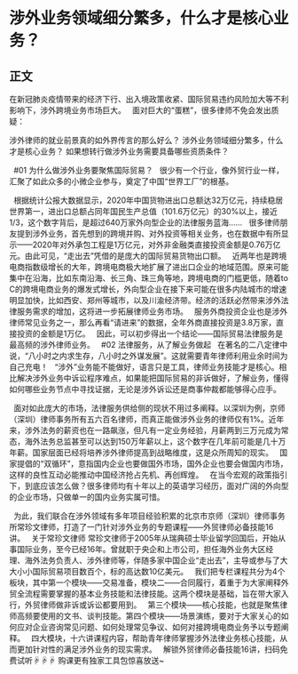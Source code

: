 # 涉外业务领域细分繁多，什么才是核心业务？
## 正文
在新冠肺炎疫情带来的经济下行、出入境政策收紧、国际贸易违约风险加大等不利影响下，涉外跨境业务市场巨大。
 
面对巨大的“蛋糕”，很多律师不免会发出质疑：
 

涉外律师的就业前景真的如外界传言的那么好么？
涉外业务领域细分繁多，什么才是核心业务？
如果想转行做涉外业务需要具备哪些资质条件？

 
#01 为什么做涉外业务要聚焦国际贸易？
 
很少有一个行业，像外贸行业一样，汇聚了如此众多的小微企业参与，奠定了中国“世界工厂”的根基。
 

 
根据统计公报大数据显示，2020年中国货物进出口总额达32万亿元，持续稳居世界第一，进出口总额占同年国民生产总值（101.6万亿元）的30%以上，接近1/3，这个数字背后，是超过640万家外向型企业的法律服务蓝海……
 
很多律师朋友提到涉外业务，首先想到的跨境并购、对外投资等相关业务，也在数据中有所显示——2020年对外承包工程是1万亿元，对外非金融类直接投资金额是0.76万亿元。由此可见，“走出去”凭借的是庞大的国际贸易货物出口额。
 
近两年也是跨境电商指数级增长的大年，跨境电商极大地扩展了进出口企业的地域范围。原来可能集中在沿海，比如东南沿海、长三角、珠三角等地，跨境电商的门槛更低，随着to C的跨境电商业务的爆发式增长，外向型企业在接下来可能在很多内陆城市的增速明显加快，比如西安、郑州等城市，以及川渝经济带。经济的活跃必然带来涉外法律服务需求的增加，这将进一步拓展律师业务市场。
 
服务外商投资企业也是涉外律师常见业务之一，那么再看“请进来”的数据，全年外商直接投资是3.8万家，直接投资的金额是1万亿。
 
因此，可以初步得出一个结论——国际贸易法律服务是最高频的涉外律师业务。
 
#02 法律服务，从了解业务做起
 
在著名的二八定律中说，“八小时之内求生存，八小时之外谋发展”。这就需要青年律师利用业余时间为自己充电！
 
“涉外”业务能不能做好，语言只是工具，律师业务技能才是核心。相比解决涉外业务中诉讼程序难点，如果能把国际贸易的非诉做好，了解业务，懂得如何哪些业务节点中寻找证据，无论是涉外诉讼还是商事仲裁都能够得心应手。
 

 
面对如此庞大的市场，法律服务供给侧的现状不用过多阐释。以深圳为例，京师（深圳）律师事务所有五六百名律师，而真正能做涉外业务的律师仅有1%。近年来，涉外法务的薪资也在一路飙涨，但凡有一定业务经验，月薪两到三万元成为常态，海外法务总监甚至可以达到150万年薪以上，这个数字在几年前可能是几十万年薪。国家层面已经将培养涉外律师提高到战略维度，这是众所周知的现实。
 
国家提倡的“双循环”，意指国内企业也要做国外市场，国外企业也要会做国内市场，这样的良性互动必能推动中国经济抢占先机、再创辉煌。
 
在当今宏观的政策指引下，到底应该怎么做？很多律师均有十年以上的英语学习经历，面对广阔的外向型的企业市场，只做单一的国内业务实属可惜。
 

 
为此，我们联合在涉外领域有多年项目经验积累的北京市京师（深圳）律师事务所常珍文律师，打造了一门针对涉外业务的专题课程——外贸律师必备技能16讲。
 
关于常珍文律师
常珍文律师于2005年从瑞典硕士毕业留学回国后，开始从事国际业务，至今已经16年。曾就职于央企和上市公司，担任海外业务大区经理、海外法务负责人、涉外律师等，伴随多家中国企业“走出去”，主导或参与了大大小小国际贸易项目数百个，标的高达数10亿美元。
 
我们把专栏课程共分为4个板块，其中第一个模块——交易准备，模块二——合同履行，着重于为大家阐释外贸全流程需要掌握的基本业务技能和法律技能。这两个模块是基础，旨在带大家入行，外贸律师做非诉或诉讼都要用到。
 
第三个模块——核心技能，也就是聚焦律师高频要使用的文书、谈判技能。第四个模块——场景演练，要对于大家关心的如何应对企业咨询常见问题、如何处理常见争议、如何对接跨境电商业务予以专题阐释。
 
四大模块，十六讲课程内容，帮助青年律师掌握涉外法律业务核心技能，从而更加针对性的满足涉外业务的现实需求。
 
解锁外贸律师必备技能16讲，扫码免费试听☟☟☟
购课更有独家工具包惊喜放送~
 

